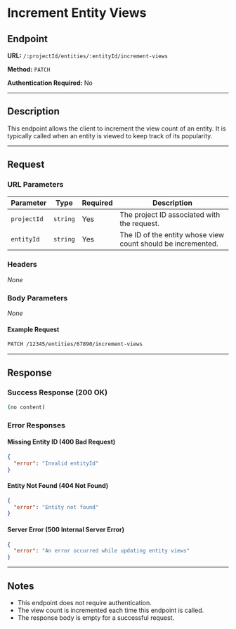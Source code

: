 
# Increment Entity Views

## Endpoint

**URL:** `/:projectId/entities/:entityId/increment-views`

**Method:** `PATCH`

**Authentication Required:** No

----------

## Description

This endpoint allows the client to increment the view count of an entity. It is typically called when an entity is viewed to keep track of its popularity.

----------

## Request

### URL Parameters


| Parameter    | Type     | Required | Description |
|-------------|----------|----------|-------------|
| `projectId` | `string` | Yes      | The project ID associated with the request. |
| `entityId`  | `string` | Yes      | The ID of the entity whose view count should be incremented. |

### Headers

_None_

### Body Parameters

_None_

#### Example Request

```sh
PATCH /12345/entities/67890/increment-views
```

----------

## Response

### Success Response (200 OK)

```sh
(no content)
```

### Error Responses

#### Missing Entity ID (400 Bad Request)

```json
{
  "error": "Invalid entityId"
}
```

#### Entity Not Found (404 Not Found)

```json
{
  "error": "Entity not found"
}
```

#### Server Error (500 Internal Server Error)

```json
{
  "error": "An error occurred while updating entity views"
}
```

----------

## Notes

-   This endpoint does not require authentication.
-   The view count is incremented each time this endpoint is called.
-   The response body is empty for a successful request.